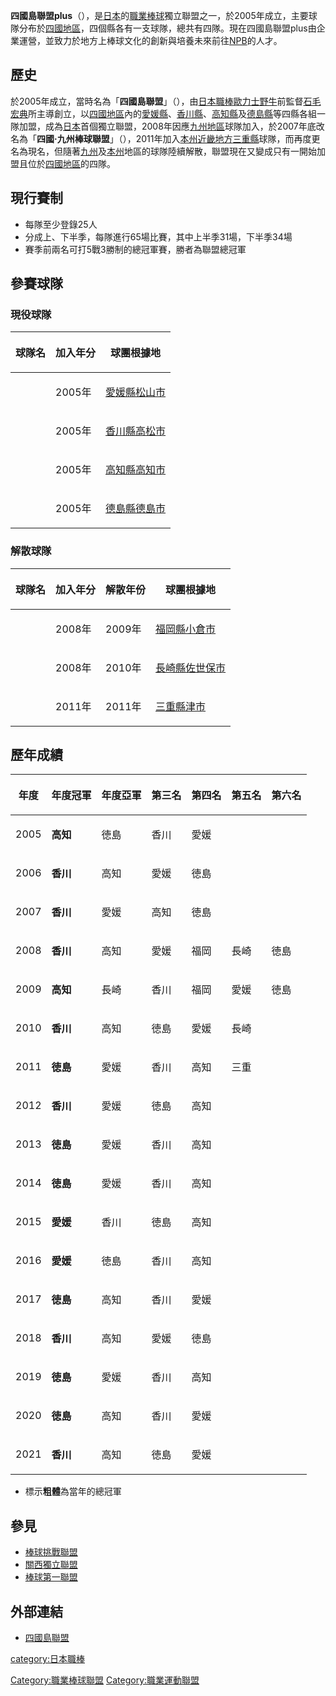 {{Infobox sports league
| title           = 四國島聯盟plus
| current_season  = 2021
| sport           = [[棒球|棒球]]
| founded         = 2005年
| teams           = 4
| country         = {{JPN}}
| champion        = {{link-jp|香川橄欖強者|香川オリーブガイナーズ}}
| most_champs     = {{link-jp|香川橄欖強者|香川オリーブガイナーズ}}（7次）
| website         = http://www.iblj.co.jp/
}}

'''四國島聯盟plus'''（{{lang-ja|'''四国アイランドリーグplus'''}}），是[[日本|日本]]的[[職業棒球|職業棒球]]獨立聯盟之一，於2005年成立，主要球隊分布於[[四國地區|四國地區]]，四個縣各有一支球隊，總共有四隊。現在四國島聯盟plus由{{link-jp|IBLJ|IBLJ}}企業運營，並致力於地方上棒球文化的創新與培養未來前往[[NPB|NPB]]的人才。

==歷史==
於2005年成立，當時名為「'''四國島聯盟'''」（{{lang-ja|四国アイランドリーグ}}），由[[日本職棒|日本職棒]][[歐力士野牛|歐力士野牛]]前監督[[石毛宏典|石毛宏典]]所主導創立，以[[四國地區|四國地區]]內的[[愛媛縣|愛媛縣]]、[[香川縣|香川縣]]、[[高知縣|高知縣]]及[[德島縣|德島縣]]等四縣各組一隊加盟，成為[[日本|日本]]首個獨立聯盟，2008年因應[[九州地區|九州地區]]球隊加入，於2007年底改名為「'''四國‧九州棒球聯盟'''」（{{lang-ja|四国・九州アイランドリーグ}}），2011年加入[[本州|本州]][[近畿地方|近畿地方]][[三重縣|三重縣]]球隊，而再度更名為現名，但隨著[[九州_(日本)|九州]]及[[本州|本州]]地區的球隊陸續解散，聯盟現在又變成只有一開始加盟且位於[[四國地區|四國地區]]的四隊。

==現行賽制==
*每隊至少登錄25人
*分成上、下半季，每隊進行65場比賽，其中上半季31場，下半季34場
*賽季前兩名可打5戰3勝制的總冠軍賽，勝者為聯盟總冠軍

==參賽球隊==
===現役球隊===
{| class="wikitable" style="width:50em"
! 球隊名 !! 加入年分 !! 球團根據地
|- align="middle"
|{{link-jp|愛媛橘子海盜|愛媛マンダリンパイレーツ}}||2005年||[[愛媛縣|愛媛縣]][[松山市|松山市]]
|- align="middle"
|{{link-jp|香川橄欖強者|香川オリーブガイナーズ}}||2005年||[[香川縣|香川縣]][[高松市|高松市]]
|- align="middle"
|{{link-jp|高知鬥犬|高知ファイティングドッグス}}||2005年||[[高知縣|高知縣]][[高知市|高知市]]
|- align="middle"
|{{link-jp|德島藍短襪|徳島インディゴソックス}}||2005年||[[德島縣|德島縣]][[德島市|德島市]]
|}

===解散球隊===
{| class="wikitable" style="width:50em"
! 球隊名 !! 加入年分 !! 解散年份 !! 球團根據地
|- align="middle"
|{{link-jp|福岡紅鶯|福岡レッドワーブラーズ}}||2008年||2009年||[[福岡縣|福岡縣]][[小倉市|小倉市]]
|- align="middle"
|{{link-jp|長崎聖徒|長崎セインツ}}||2008年||2010年||[[長崎縣|長崎縣]][[佐世保市|佐世保市]]
|- align="middle"
|{{link-jp|三重三箭|三重スリーアローズ}}||2011年||2011年||[[三重縣|三重縣]][[津市|津市]]
|}

==歷年成績==

{| class="wikitable" style="text-align:center;"
|-
!colspan="2"|年度!!年度冠軍!!年度亞軍!!第三名!!第四名!!第五名!!第六名!!總冠軍戰戰況
|-
!colspan="2"|2005
|'''高知'''||徳島||香川||愛媛|| || || 
|-
!colspan="2"|2006
|'''香川'''||高知||愛媛||徳島|| || ||香川（3:1）高知
|-
!colspan="2"|2007
|'''香川'''||愛媛||高知||徳島|| || ||香川（2:0）愛媛
|-
!colspan="2"|2008
|'''香川'''||高知||愛媛||福岡||長崎||徳島||香川（3:0）愛媛
|-
!colspan="2"|2009
|'''高知'''||長崎||香川||福岡||愛媛||徳島||高知（3:0）長崎
|-
!colspan="2"|2010
|'''香川'''||高知||徳島||愛媛||長崎||||香川（2:0）高知
|-
!colspan="2"|2011
|'''徳島'''||愛媛||香川||高知||三重||||徳島（3:1）香川
|-
!colspan="2"|2012
|'''香川'''||愛媛||徳島||高知|| || ||香川（3:0）愛媛
|-
!colspan="2"|2013
|'''徳島'''||愛媛||香川||高知|| || ||徳島（3:0）香川
|-
!colspan="2"|2014
|'''徳島'''||愛媛||香川||高知|| || ||徳島（3:2）愛媛
|-
!colspan="2"|2015
|'''愛媛'''||香川||徳島||高知|| || ||愛媛（3:2）香川
|-
!colspan="2"|2016
|'''愛媛'''||徳島||香川||高知|| || ||愛媛（3:0）徳島
|-
!colspan="2"|2017
|'''徳島'''||高知||香川||愛媛|| || ||徳島（3:1）香川
|-
!colspan="2"|2018
|'''香川'''||高知||愛媛||徳島|| || ||香川（3:1）愛媛
|-
!colspan="2"|2019
|'''徳島'''||愛媛||香川||高知|| || ||徳島（2:1）愛媛
|-
!colspan="2"|2020
|'''徳島'''||高知||香川||愛媛|| || ||因疫情取消
|-
!colspan="2"|2021
|'''香川'''||高知||徳島||愛媛|| || ||香川（2:0）高知
|}

*標示'''粗體'''為當年的總冠軍

==參見==
*[[棒球挑戰聯盟|棒球挑戰聯盟]]
*[[關西獨立聯盟|關西獨立聯盟]]
*[[棒球第一聯盟|棒球第一聯盟]]

==外部連結==
{{台灣棒球維基館|四國島聯盟plus}}
* [http://www.iblj.co.jp/ 四國島聯盟]{{Wayback|url=http://www.iblj.co.jp/ |date=20151005082722 }}{{ja icon}}
{{職業棒球聯盟}}

[[Category:職業棒球聯盟|Category:職業棒球聯盟]]
[[Category:職業運動聯盟|Category:職業運動聯盟]]
[[category:日本職棒|category:日本職棒]]